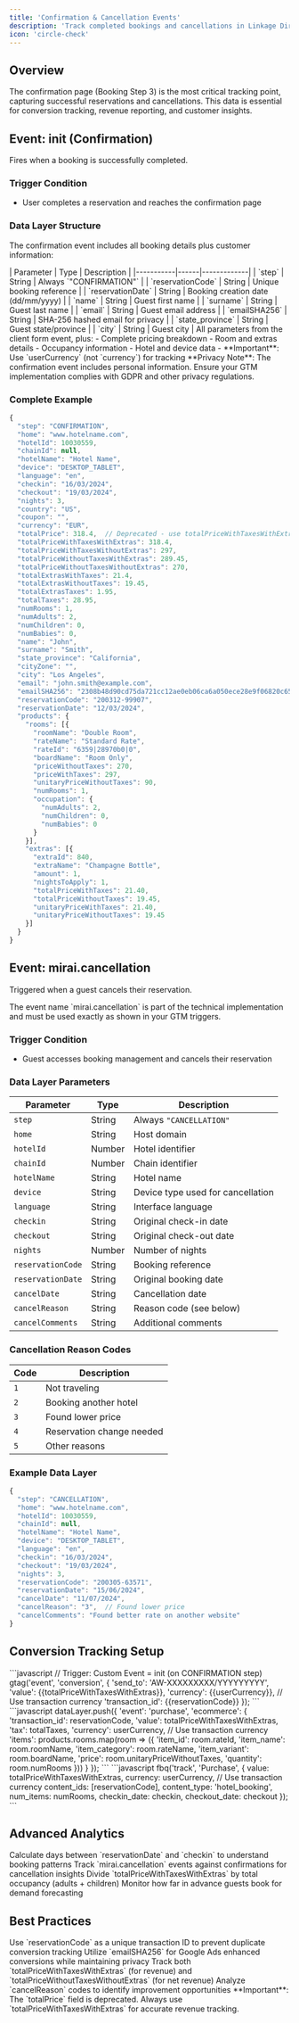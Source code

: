 ```yaml
---
title: 'Confirmation & Cancellation Events'
description: 'Track completed bookings and cancellations in Linkage Direct'
icon: 'circle-check'
---
```


## Overview

The confirmation page (Booking Step 3) is the most critical tracking point, capturing successful reservations and cancellations. This data is essential for conversion tracking, revenue reporting, and customer insights.

## Event: init (Confirmation)

Fires when a booking is successfully completed.

### Trigger Condition
- User completes a reservation and reaches the confirmation page

### Data Layer Structure

The confirmation event includes all booking details plus customer information:

<Tabs>
  <Tab title="Reservation Info">
    | Parameter | Type | Description |
    |-----------|------|-------------|
    | `step` | String | Always `"CONFIRMATION"` |
    | `reservationCode` | String | Unique booking reference |
    | `reservationDate` | String | Booking creation date (dd/mm/yyyy) |
    | `name` | String | Guest first name |
    | `surname` | String | Guest last name |
    | `email` | String | Guest email address |
    | `emailSHA256` | String | SHA-256 hashed email for privacy |
    | `state_province` | String | Guest state/province |
    | `city` | String | Guest city |
  </Tab>
  
  <Tab title="Booking Details">
    All parameters from the client form event, plus:
    - Complete pricing breakdown
    - Room and extras details
    - Occupancy information
    - Hotel and device data
    - **Important**: Use `userCurrency` (not `currency`) for tracking
  </Tab>
</Tabs>

<Warning>
  **Privacy Note**: The confirmation event includes personal information. Ensure your GTM implementation complies with GDPR and other privacy regulations.
</Warning>

### Complete Example

```javascript
{
  "step": "CONFIRMATION",
  "home": "www.hotelname.com",
  "hotelId": 10030559,
  "chainId": null,
  "hotelName": "Hotel Name",
  "device": "DESKTOP_TABLET",
  "language": "en",
  "checkin": "16/03/2024",
  "checkout": "19/03/2024",
  "nights": 3,
  "country": "US",
  "coupon": "",
  "currency": "EUR",
  "totalPrice": 318.4,  // Deprecated - use totalPriceWithTaxesWithExtras
  "totalPriceWithTaxesWithExtras": 318.4,
  "totalPriceWithTaxesWithoutExtras": 297,
  "totalPriceWithoutTaxesWithExtras": 289.45,
  "totalPriceWithoutTaxesWithoutExtras": 270,
  "totalExtrasWithTaxes": 21.4,
  "totalExtrasWithoutTaxes": 19.45,
  "totalExtrasTaxes": 1.95,
  "totalTaxes": 28.95,
  "numRooms": 1,
  "numAdults": 2,
  "numChildren": 0,
  "numBabies": 0,
  "name": "John",
  "surname": "Smith",
  "state_province": "California",
  "cityZone": "",
  "city": "Los Angeles",
  "email": "john.smith@example.com",
  "emailSHA256": "2308b48d90cd75da721cc12ae0eb06ca6a050ece28e9f06820c6586e7c097976",
  "reservationCode": "200312-99907",
  "reservationDate": "12/03/2024",
  "products": {
    "rooms": [{
      "roomName": "Double Room",
      "rateName": "Standard Rate",
      "rateId": "6359|28970b0|0",
      "boardName": "Room Only",
      "priceWithoutTaxes": 270,
      "priceWithTaxes": 297,
      "unitaryPriceWithoutTaxes": 90,
      "numRooms": 1,
      "occupation": {
        "numAdults": 2,
        "numChildren": 0,
        "numBabies": 0
      }
    }],
    "extras": [{
      "extraId": 840,
      "extraName": "Champagne Bottle",
      "amount": 1,
      "nightsToApply": 1,
      "totalPriceWithTaxes": 21.40,
      "totalPriceWithoutTaxes": 19.45,
      "unitaryPriceWithTaxes": 21.40,
      "unitaryPriceWithoutTaxes": 19.45
    }]
  }
}
```

## Event: mirai.cancellation

Triggered when a guest cancels their reservation.

<Warning>
  The event name `mirai.cancellation` is part of the technical implementation and must be used exactly as shown in your GTM triggers.
</Warning>

### Trigger Condition
- Guest accesses booking management and cancels their reservation

### Data Layer Parameters

| Parameter | Type | Description |
|-----------|------|-------------|
| `step` | String | Always `"CANCELLATION"` |
| `home` | String | Host domain |
| `hotelId` | Number | Hotel identifier |
| `chainId` | Number | Chain identifier |
| `hotelName` | String | Hotel name |
| `device` | String | Device type used for cancellation |
| `language` | String | Interface language |
| `checkin` | String | Original check-in date |
| `checkout` | String | Original check-out date |
| `nights` | Number | Number of nights |
| `reservationCode` | String | Booking reference |
| `reservationDate` | String | Original booking date |
| `cancelDate` | String | Cancellation date |
| `cancelReason` | String | Reason code (see below) |
| `cancelComments` | String | Additional comments |

### Cancellation Reason Codes

| Code | Description |
|------|-------------|
| `1` | Not traveling |
| `2` | Booking another hotel |
| `3` | Found lower price |
| `4` | Reservation change needed |
| `5` | Other reasons |

### Example Data Layer

```javascript
{
  "step": "CANCELLATION",
  "home": "www.hotelname.com",
  "hotelId": 10030559,
  "chainId": null,
  "hotelName": "Hotel Name",
  "device": "DESKTOP_TABLET",
  "language": "en",
  "checkin": "16/03/2024",
  "checkout": "19/03/2024",
  "nights": 3,
  "reservationCode": "200305-63571",
  "reservationDate": "15/06/2024",
  "cancelDate": "11/07/2024",
  "cancelReason": "3",  // Found lower price
  "cancelComments": "Found better rate on another website"
}
```

## Conversion Tracking Setup

<AccordionGroup>
  <Accordion title="Google Ads Conversion">
    ```javascript
    // Trigger: Custom Event = init (on CONFIRMATION step)
    gtag('event', 'conversion', {
      'send_to': 'AW-XXXXXXXXX/YYYYYYYYY',
      'value': {{totalPriceWithTaxesWithExtras}},
      'currency': {{userCurrency}},  // Use transaction currency
      'transaction_id': {{reservationCode}}
    });
    ```
  </Accordion>
  
  <Accordion title="GA4 E-commerce Purchase">
    ```javascript
    dataLayer.push({
      'event': 'purchase',
      'ecommerce': {
        'transaction_id': reservationCode,
        'value': totalPriceWithTaxesWithExtras,
        'tax': totalTaxes,
        'currency': userCurrency,  // Use transaction currency
        'items': products.rooms.map(room => ({
          'item_id': room.rateId,
          'item_name': room.roomName,
          'item_category': room.rateName,
          'item_variant': room.boardName,
          'price': room.unitaryPriceWithoutTaxes,
          'quantity': room.numRooms
        }))
      }
    });
    ```
  </Accordion>
  
  <Accordion title="Facebook Pixel">
    ```javascript
    fbq('track', 'Purchase', {
      value: totalPriceWithTaxesWithExtras,
      currency: userCurrency,  // Use transaction currency
      content_ids: [reservationCode],
      content_type: 'hotel_booking',
      num_items: numRooms,
      checkin_date: checkin,
      checkout_date: checkout
    });
    ```
  </Accordion>
</AccordionGroup>

## Advanced Analytics

<CardGroup cols={2}>
  <Card title="Booking Window Analysis" icon="calendar-days">
    Calculate days between `reservationDate` and `checkin` to understand booking patterns
  </Card>
  <Card title="Cancellation Rate" icon="xmark">
    Track `mirai.cancellation` events against confirmations for cancellation insights
  </Card>
  <Card title="Revenue Per Guest" icon="user-dollar">
    Divide `totalPriceWithTaxesWithExtras` by total occupancy (adults + children)
  </Card>
  <Card title="Lead Time Tracking" icon="clock">
    Monitor how far in advance guests book for demand forecasting
  </Card>
</CardGroup>

## Best Practices

<Steps>
  <Step title="Deduplication">
    Use `reservationCode` as a unique transaction ID to prevent duplicate conversion tracking
  </Step>
  <Step title="Enhanced Conversions">
    Utilize `emailSHA256` for Google Ads enhanced conversions while maintaining privacy
  </Step>
  <Step title="Revenue Attribution">
    Track both `totalPriceWithTaxesWithExtras` (for revenue) and `totalPriceWithoutTaxesWithoutExtras` (for net revenue)
  </Step>
  <Step title="Cancellation Insights">
    Analyze `cancelReason` codes to identify improvement opportunities
  </Step>
</Steps>

<Note>
  **Important**: The `totalPrice` field is deprecated. Always use `totalPriceWithTaxesWithExtras` for accurate revenue tracking.
</Note>